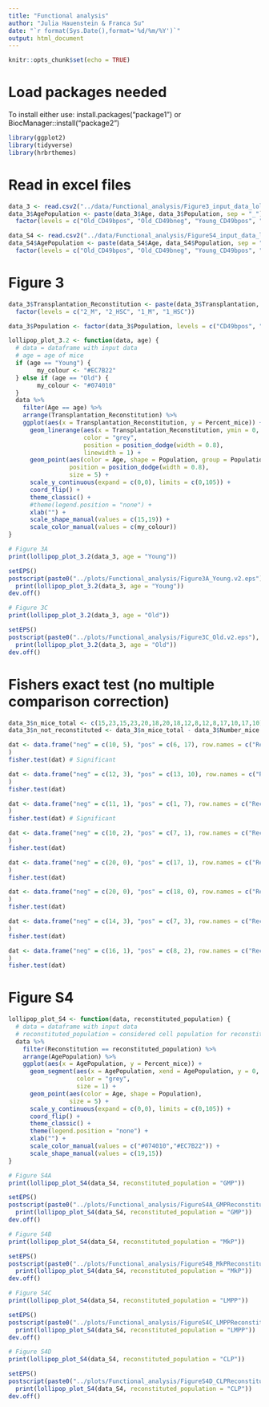```yaml
---
title: "Functional analysis"
author: "Julia Hauenstein & Franca Su"
date: "`r format(Sys.Date(),format='%d/%m/%Y')`"
output: html_document
---
```


```r
knitr::opts_chunk$set(echo = TRUE)
```

# Load packages needed
To install either use: install.packages("package1") or BiocManager::install("package2")

```r
library(ggplot2)
library(tidyverse)
library(hrbrthemes)
```

# Read in excel files

```r
data_3 <- read.csv2("../data/Functional_analysis/Figure3_input_data_lollipop_graph_240513.csv", header = TRUE) %>% as_tibble()
data_3$AgePopulation <- paste(data_3$Age, data_3$Population, sep = "_") %>%
  factor(levels = c("Old_CD49bpos", "Old_CD49bneg", "Young_CD49bpos", "Young_CD49bneg"))

data_S4 <- read.csv2("../data/Functional_analysis/FigureS4_input_data_lollipop_graph_240425.csv", header = TRUE) %>% as_tibble()
data_S4$AgePopulation <- paste(data_S4$Age, data_S4$Population, sep = "_") %>%
  factor(levels = c("Old_CD49bpos", "Old_CD49bneg", "Young_CD49bpos", "Young_CD49bneg"))
```

# Figure 3

```r
data_3$Transplantation_Reconstitution <- paste(data_3$Transplantation, data_3$Reconstitution, sep = "_") %>%
  factor(levels = c("2_M", "2_HSC", "1_M", "1_HSC"))

data_3$Population <- factor(data_3$Population, levels = c("CD49bpos", "CD49bneg"))

lollipop_plot_3.2 <- function(data, age) {
  # data = dataframe with input data
  # age = age of mice
  if (age == "Young") {
        my_colour <- "#EC7B22"
  } else if (age == "Old") {
        my_colour <- "#074010"
  }
  data %>%
    filter(Age == age) %>%
    arrange(Transplantation_Reconstitution) %>%
    ggplot(aes(x = Transplantation_Reconstitution, y = Percent_mice)) +
      geom_linerange(aes(x = Transplantation_Reconstitution, ymin = 0, ymax = Percent_mice, group = Population),
                     color = "grey",
                     position = position_dodge(width = 0.8),
                     linewidth = 1) +
      geom_point(aes(color = Age, shape = Population, group = Population),
                 position = position_dodge(width = 0.8),
                 size = 5) +
      scale_y_continuous(expand = c(0,0), limits = c(0,105)) +
      coord_flip() +
      theme_classic() +
      #theme(legend.position = "none") +
      xlab("") +
      scale_shape_manual(values = c(15,19)) +
      scale_color_manual(values = c(my_colour))
}

# Figure 3A
print(lollipop_plot_3.2(data_3, age = "Young"))

setEPS()
postscript(paste0("../plots/Functional_analysis/Figure3A_Young.v2.eps"), width = 5, height = 3)
  print(lollipop_plot_3.2(data_3, age = "Young"))
dev.off()

# Figure 3C
print(lollipop_plot_3.2(data_3, age = "Old"))

setEPS()
postscript(paste0("../plots/Functional_analysis/Figure3C_Old.v2.eps"), width = 5, height = 3)
  print(lollipop_plot_3.2(data_3, age = "Old"))
dev.off()
```

# Fishers exact test (no multiple comparison correction)
```r
data_3$n_mice_total <- c(15,23,15,23,20,18,20,18,12,8,12,8,17,10,17,10)
data_3$n_not_reconstituted <- data_3$n_mice_total - data_3$Number_mice

dat <- data.frame("neg" = c(10, 5), "pos" = c(6, 17), row.names = c("Reconstituted", "Not"), stringsAsFactors = FALSE
)
fisher.test(dat) # Significant

dat <- data.frame("neg" = c(12, 3), "pos" = c(13, 10), row.names = c("Reconstituted", "Not"), stringsAsFactors = FALSE
)
fisher.test(dat)

dat <- data.frame("neg" = c(11, 1), "pos" = c(1, 7), row.names = c("Reconstituted", "Not"), stringsAsFactors = FALSE
)
fisher.test(dat) # Significant

dat <- data.frame("neg" = c(10, 2), "pos" = c(7, 1), row.names = c("Reconstituted", "Not"), stringsAsFactors = FALSE
)
fisher.test(dat)

dat <- data.frame("neg" = c(20, 0), "pos" = c(17, 1), row.names = c("Reconstituted", "Not"), stringsAsFactors = FALSE
)
fisher.test(dat)

dat <- data.frame("neg" = c(20, 0), "pos" = c(18, 0), row.names = c("Reconstituted", "Not"), stringsAsFactors = FALSE
)
fisher.test(dat)

dat <- data.frame("neg" = c(14, 3), "pos" = c(7, 3), row.names = c("Reconstituted", "Not"), stringsAsFactors = FALSE
)
fisher.test(dat)

dat <- data.frame("neg" = c(16, 1), "pos" = c(8, 2), row.names = c("Reconstituted", "Not"), stringsAsFactors = FALSE
)
fisher.test(dat)
```


# Figure S4

```r
lollipop_plot_S4 <- function(data, reconstituted_population) {
  # data = dataframe with input data
  # reconstituted_population = considered cell population for reconstitution, options are "GMP", "MkP", "LMPP" and "CLP"
  data %>%
    filter(Reconstitution == reconstituted_population) %>%
    arrange(AgePopulation) %>%
    ggplot(aes(x = AgePopulation, y = Percent_mice)) +
      geom_segment(aes(x = AgePopulation, xend = AgePopulation, y = 0, yend = Percent_mice),
                   color = "grey",
                   size = 1) +
      geom_point(aes(color = Age, shape = Population),
                 size = 5) +
      scale_y_continuous(expand = c(0,0), limits = c(0,105)) +
      coord_flip() +
      theme_classic() +
      theme(legend.position = "none") +
      xlab("") +
      scale_color_manual(values = c("#074010","#EC7B22")) +
      scale_shape_manual(values = c(19,15))
}

# Figure S4A
print(lollipop_plot_S4(data_S4, reconstituted_population = "GMP"))

setEPS()
postscript(paste0("../plots/Functional_analysis/FigureS4A_GMPReconstituted.eps"), width = 5, height = 3)
  print(lollipop_plot_S4(data_S4, reconstituted_population = "GMP"))
dev.off()

# Figure S4B
print(lollipop_plot_S4(data_S4, reconstituted_population = "MkP"))

setEPS()
postscript(paste0("../plots/Functional_analysis/FigureS4B_MkPReconstituted.eps"), width = 5, height = 3)
  print(lollipop_plot_S4(data_S4, reconstituted_population = "MkP"))
dev.off()

# Figure S4C
print(lollipop_plot_S4(data_S4, reconstituted_population = "LMPP"))

setEPS()
postscript(paste0("../plots/Functional_analysis/FigureS4C_LMPPReconstituted.eps"), width = 5, height = 3)
  print(lollipop_plot_S4(data_S4, reconstituted_population = "LMPP"))
dev.off()

# Figure S4D
print(lollipop_plot_S4(data_S4, reconstituted_population = "CLP"))

setEPS()
postscript(paste0("../plots/Functional_analysis/FigureS4D_CLPReconstituted.eps"), width = 5, height = 3)
  print(lollipop_plot_S4(data_S4, reconstituted_population = "CLP"))
dev.off()
```
